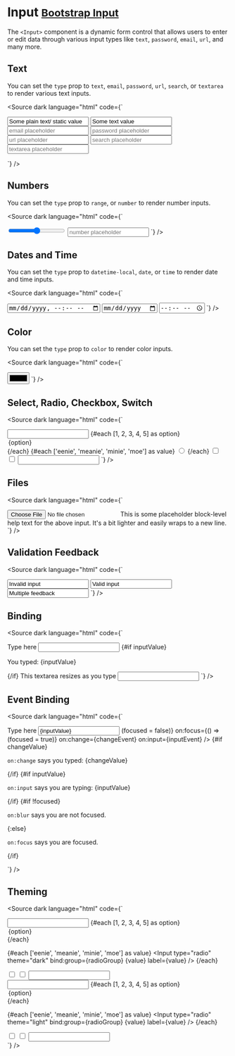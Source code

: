 
<Meta title="Form/Input" />

# Input <small class="bootstrap-docs">[Bootstrap Input](https://getbootstrap.com/docs/5.3/forms/form-control/)</small>

The `<Input>` component is a dynamic form control that allows users to enter or edit data through various input types like `text`, `password`, `email`, `url`, and many more.

<Canvas>
  <Story of={InputStories.Basic} />
</Canvas>

<Controls of={InputStories.Basic} />

## Text

You can set the `type` prop to `text`, `email`, `password`, `url`, `search`, or `textarea` to render various text inputs.

<Canvas withSource="none">
  <Story of={InputStories.Text} />
</Canvas>

<Source
  dark
  language="html"
  code={`
<script>
</script>

<Input id="plainExample" plaintext value="Some plain text/ static value" />

<Input placeholder="text placeholder" value="Some text value" />

<Input type="email" placeholder="email placeholder" />

<Input type="password" placeholder="password placeholder" />

<Input type="url" placeholder="url placeholder" />

<Input type="search" placeholder="search placeholder" />

<Input type="textarea" placeholder="textarea placeholder" />

`} />

## Numbers

You can set the `type` prop to `range`, or `number` to render number inputs.

<Canvas withSource="none">
  <Story of={InputStories.Numbers} />
</Canvas>

<Source
  dark
  language="html"
  code={`
<script>
</script>

<Input type="range" min={0} max={100} step={10} placeholder="range placeholder" />

<Input type="number" placeholder="number placeholder" />
`} />

## Dates and Time

You can set the `type` prop to `datetime-local`, `date`, or `time` to render date and time inputs.

<Canvas withSource="none">
  <Story of={InputStories.DateTime} />
</Canvas>

<Source
  dark
  language="html"
  code={`
<script>
</script>

<Input type="datetime-local" placeholder="datetime placeholder" />

<Input type="date" placeholder="date placeholder" />

<Input type="time" placeholder="time placeholder" />
`} />

## Color

You can set the `type` prop to `color` to render color inputs.

<Canvas withSource="none">
  <Story of={InputStories.Color} />
</Canvas>

<Source
  dark
  language="html"
  code={`
<script>

</script>

<Input type="color" placeholder="color placeholder" />
`} />

## Select, Radio, Checkbox, Switch

<Canvas withSource="none">
  <Story of={InputStories.SelectRadioCheckSwitch} />
</Canvas>

<Source
  dark
  language="html"
  code={`
<script>
</script>

<Input type="select">
  {#each [1, 2, 3, 4, 5] as option}
    <option>{option}</option>
  {/each}
</Input>
{#each ['eenie', 'meanie', 'minie', 'moe'] as value}
  <Input type="radio" bind:group={radioGroup} {value} label={value.charAt(0).toUpperCase() + value.slice(1)} />
{/each}

<Input type="checkbox" label="Check me out" />

<Input type="checkbox" reverse label="Reverse Label" />

<Input type="switch" label="Switch me on" />
`} />

## Files

<Canvas withSource="none">
  <Story of={InputStories.Files} />
</Canvas>

<Source
  dark
  language="html"
  code={`
<script>
</script>

<Input type="file" name="file" id="exampleFile" />
<FormText>
  This is some placeholder block-level help text for the above input. It's a bit lighter and easily wraps to a new line.
</FormText>
`} />

## Validation Feedback

<Canvas withSource="none">
  <Story of={InputStories.Validation} />
</Canvas>

<Source
  dark
  language="html"
  code={`
<script>
</script>

<FormGroup>
  <Input value="Invalid input" invalid feedback="I could be wrong" />
</FormGroup>

<FormGroup>
  <Input value="Valid input" valid feedback="I could be right" />
</FormGroup>

<FormGroup>
  <Input value="Multiple feedback" valid feedback={['I could be black', 'I could be white']} />
</FormGroup>
`} />

## Binding

<Canvas withSource="none">
  <Story of={InputStories.Binding} />
</Canvas>

<Source
  dark
  language="html"
  code={`
<script>
</script>

<FormGroup>
  <Label>Type here</Label>
  <Input type="text" bind:value={inputValue} />
</FormGroup>
{#if inputValue}
  <p>You typed: {inputValue}</p>
{/if}

<FormGroup>
  <Label>This textarea resizes as you type</Label>
  <Input rows={1} type="textarea" bind:inner on:input={resize} />
</FormGroup>
`} />

## Event Binding

<Canvas withSource="none">
  <Story of={InputStories.Events} />
</Canvas>

<Source
  dark
  language="html"
  code={`
<script>
</script>

<FormGroup>
  <Label>Type here</Label>
  <Input
    type="text"
    value={inputValue}
    on:blur={() => (focused = false)}
    on:focus={() => (focused = true)}
    on:change={changeEvent}
    on:input={inputEvent}
  />
</FormGroup>
{#if changeValue}
  <p>
    <code>on:change</code>
    says you typed: {changeValue}
  </p>
{/if}
{#if inputValue}
  <p>
    <code>on:input</code>
    says you are typing: {inputValue}
  </p>
{/if}
{#if !focused}
  <p>
    <code>on:blur</code>
    says you are not focused.
  </p>
{:else}
  <p>
    <code>on:focus</code>
    says you are focused.
  </p>
{/if}

`} />

## Theming

<Canvas withSource="none">
  <Story of={InputStories.Theming} />
</Canvas>

<Source
  dark
  language="html"
  code={`
<script>
</script>
<div>
  <Input type="select" theme="dark">
    {#each [1, 2, 3, 4, 5] as option}
      <option>{option}</option>
    {/each}
  </Input>

  {#each ['eenie', 'meanie', 'minie', 'moe'] as value}
    <Input type="radio" theme="dark" bind:group={radioGroup} {value} label={value} />
  {/each}

  <Input theme="dark" type="checkbox" label="Check me out" />
  <Input theme="dark" type="checkbox" reverse label="Reverse Label" />
  <Input theme="dark" type="switch" label="Switch me on" />
</div>
<div>
  <Input type="select" theme="light">
    {#each [1, 2, 3, 4, 5] as option}
      <option>{option}</option>
    {/each}
  </Input>

  {#each ['eenie', 'meanie', 'minie', 'moe'] as value}
    <Input type="radio" theme="light" bind:group={radioGroup} {value} label={value} />
  {/each}

  <Input theme="light" type="checkbox" label="Check me out" />
  <Input theme="light" type="checkbox" reverse label="Reverse Label" />
  <Input theme="light" type="switch" label="Switch me on" />
</div>`} />
